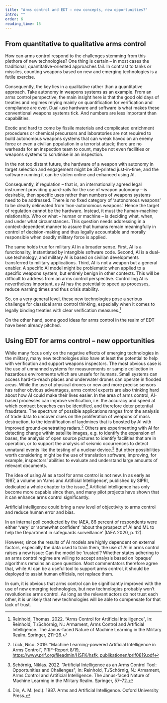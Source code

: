 ```yaml
---
title: "Arms control and EDT – new concepts, new opportunities?"
intro: ""
order: 6
reading_time: 15
---
```


## From quantitative to qualitative arms control

<LectureVideo smil="/lu15/HSFK-PC_LU15-CH08_12b_250109.smil" provider="video-stream">

  How can arms control respond to the challenges stemming from this plethora of new technologies? One thing is certain – in most cases the traditional, quantitative-oriented approaches fail. In contrast to tanks or missiles, counting weapons based on new and emerging technologies is a futile exercise.

  <Figure
    size="medium"
    src="LU15_E1_inhalte_grafiken_18022025_LU_15_6 Kopie.svg"
    caption="Classical verification vs. verification of software"
    credit="Grübelfabrik, CC BY-NC-SA"
    alt="The graphic is divided into two sections. On the left side, an eye icon is positioned above five identical tank icons, each outlined in dark blue. Four of the tanks have green checkmarks next to them, indicating verification. This side represents the visual inspection of physical military equipment. On the right side, another eye icon appears above a cluster of binary numbers (ones and zeros) that fade into the background. At the center of this section is a large red question mark, symbolizing uncertainty. This side represents the challenge of verifying software code, which cannot be inspected visually like physical objects."
    license=""
  ></Figure>

  Consequently, the key lies in a qualitative rather than a quantitative approach. Take autonomy in weapons systems as an example. From an arms control perspective, the main insight here is that the good old days of treaties and regimes relying mainly on quantification for verification and compliance are over. Dual-use hardware and software is what makes these conventional weapons systems tick. And numbers are less important than capabilities.

  Exotic and hard to come by fissile materials and complicated enrichment procedures or chemical precursors and laboratories are not required to build autonomous weapons systems that can wreak havoc on an enemy force or even a civilian population in a terrorist attack; there are no warheads for an inspection team to count, maybe not even facilities or weapons systems to scrutinise in an inspection.

  In the not too distant future, the hardware of a weapon with autonomy in target selection and engagement might be 3D-printed just-in-time, and the software running it can be stolen online and enhanced using AI.

  <Figure
    size="medium"
    src="LU15_E1_inhalte_grafiken_18022025_LU_15_6 Kopie 2.svg"
    caption=""
    credit="Grübelfabrik, CC BY-NC-SA"
    alt="The graphic consists of three icons, arranged from left to right. On the left, an icon of a brain is depicted, made up of interconnected lines and nodes, symbolizing complex thinking or neural networks. In the middle, an icon of a 3D printer or laser cutting machine is shown, with a nozzle pointing downwards and a thin line extending beneath it, representing manufacturing or precision creation. On the right, an icon of a laptop is displayed, with binary code (ones and zeros) appearing on its screen, symbolizing digital processing or computer code"
    license=""
  ></Figure>

  Consequently, if regulation – that is, an internationally agreed legal instrument providing guard-rails for the use of weapon autonomy – is desirable, then specific uses rather than numbers of weapons systems need to be addressed. There is no fixed category of ‘autonomous weapons’ to be clearly delineated from ‘non-autonomous weapons’. Hence the target of regulation cannot be the hardware. Instead, it must the human–machine relationship. Who or what – human or machine – is deciding what, when, and under what circumstances. This question needs addressing in a context-dependent manner to assure that humans remain meaningfully in control of decision-making and thus legally accountable and morally responsible when deadly military force is applied.

  The same holds true for military AI in a broader sense. First, AI is a functionality, instantiated by intangible software code. Second, AI is a dual-use technology, and military AI is based on civilian developments transferred to military applications. Third, AI is not a weapon but a general enabler. A specific AI model might be problematic when applied to a specific weapons system, but entirely benign in other contexts. This will be difficult to address from an arms control perspective. Controlling AI is nevertheless important, as AI has the potential to speed up processes, reduce warning times and thus crisis stability.

  So, on a very general level, these new technologies pose a serious challenge for classical arms control thinking, especially when it comes to legally binding treaties with clear verification measures.[^1]

</LectureVideo>

On the other hand, some good ideas for arms control in the realm of EDT have been already pitched.

## Using EDT for arms control – new opportunities

While many focus only on the negative effects of emerging technologies in the military, many new technologies also have at least the potential to help with verification and support weapons inspectors. The most obvious case is the use of unmanned systems for measurements or sample collection in hazardous environments which are unsafe for humans. Small systems can access hard-to-reach places and underwater drones can operate in flooded areas. While the use of physical drones or new and more precise sensors has rather obvious advantages, arms control experts are also thinking hard about how AI could make their lives easier. In the area of arms control, AI-based processes can improve verification, i.e. the accuracy and speed at which contract breaches can be identified, and therefore deter potential fraudsters. The spectrum of possible applications ranges from the analysis of trade data to uncover clues on the proliferation of weapons of mass destruction, to the identification of landmines that is boosted by AI with improved ground-penetrating radars.[^2] Others are experimenting with AI for detecting change within satellite images, e.g. to identify the expansion of bases, the analysis of open source pictures to identify facilities that are in operation, or to support the analysis of seismic occurrences to detect unnatural events like the testing of a nuclear device.[^3] But other possibilities worth considering might be the use of translation software, improving, for example, inspectors’ abilities to evaluate and understand large amounts of relevant documents.

<Figure
  size="medium"
  src="ai-stock.jpg"
  caption=""
  credit="US Army/public domain"
  alt=""
  license=""
></Figure>

The idea of using AI as a tool for arms control is not new. In as early as 1987, a volume on ‘Arms and Artificial Intelligence’, published by SIPRI, dedicated a whole chapter to the issue.[^4] Artificial intelligence has only become more capable since then, and many pilot projects have shown that it can enhance arms control significantly.

Artificial intelligence could bring a new level of objectivity to arms control and reduce human error and bias.

In an internal poll conducted by the IAEA, 86 percent of respondents were either ‘very’ or ‘somewhat confident’ ‘about the prospect of AI and ML to help the Department in safeguards surveillance’ (IAEA 2020, p. 12).

However, since the results of AI models are highly dependent on external factors, especially the data used to train them, the use of AI in arms control raises a new issue: Can the model be ‘trusted’? Whether states adhering to an arms control regime are willing to accept analysis based on ‘opaque’ algorithms remains an open question. Most commentators therefore agree that, while AI can be a useful tool to support arms control, it should be deployed to assist human officials, not replace them.

In sum, it is obvious that arms control can be significantly improved with the use of new emerging technologies, but new technologies probably won’t revolutionise arms control. As long as the relevant actors do not trust each other, it is unlikely that new technologies will be able to compensate for that lack of trust.



[^1]: Reinhold, Thomas. 2022. “Arms Control for Artificial Intelligence”, In: Reinhold, T./Schörnig, N.: Armament, Arms Control and Artificial Intelligence. The Janus-faced Nature of Machine Learning in the Military Realm. Springer, 211–26.
[^2]: Lück, Nico. 2019. “Machine Learning-powered Artificial Intelligence in Arms Control”, PRIF-Report 8/19, https://www.prif.org/fileadmin/HSFK/hsfk_publikationen/prif0819.pdf
[^3]: Schörnig, Niklas. 2022. “Artificial Intelligence as an Arms Control Tool: Opportunities and Challenges", In: Reinhold, T./Schörnig, N.: Armament, Arms Control and Artificial Intelligence. The Janus-faced Nature of Machine Learning in the Military Realm. Springer, 57–72.
[^4]: Din, A. M. (ed.). 1987. Arms and Artificial Intelligence. Oxford University Press.
